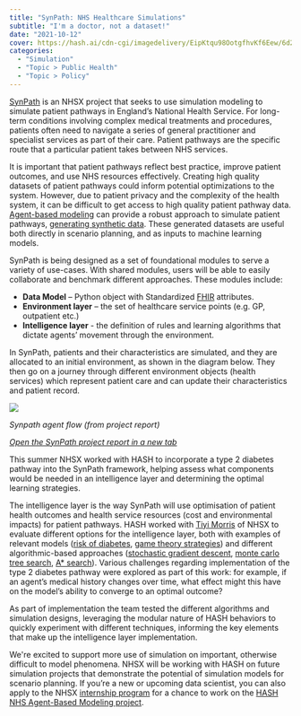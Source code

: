 ```yaml
---
title: "SynPath: NHS Healthcare Simulations"
subtitle: "I'm a doctor, not a dataset!"
date: "2021-10-12"
cover: https://hash.ai/cdn-cgi/imagedelivery/EipKtqu98OotgfhvKf6Eew/6d240a22-c8bd-4a52-e049-7d2768888d00/public
categories:
  - "Simulation"
  - "Topic > Public Health"
  - "Topic > Policy"
---
```


[SynPath](https://github.com/nhsx/SynPath) is an NHSX project that seeks to use simulation modeling to simulate patient pathways in England’s National Health Service. For long-term conditions involving complex medical treatments and procedures, patients often need to navigate a series of general practitioner and specialist services as part of their care. Patient pathways are the specific route that a particular patient takes between NHS services.

It is important that patient pathways reflect best practice, improve patient outcomes, and use NHS resources effectively. Creating high quality datasets of patient pathways could inform potential optimizations to the system. However, due to patient privacy and the complexity of the health system, it can be difficult to get access to high quality patient pathway data. [Agent-based modeling](https://hash.ai/glossary/agent-based-modeling) can provide a robust approach to simulate patient pathways, [generating synthetic data](https://hash.ai/glossary/synthetic-data-generation). These generated datasets are useful both directly in scenario planning, and as inputs to machine learning models.

SynPath is being designed as a set of foundational modules to serve a variety of use-cases. With shared modules, users will be able to easily collaborate and benchmark different approaches. These modules include:

- **Data Model** – Python object with Standardized [FHIR](https://hash.ai/glossary/fast-healthcare-interoperability-resources) attributes.
- **Environment layer** – the set of healthcare service points (e.g. GP, outpatient etc.)
- **Intelligence layer** - the definition of rules and learning algorithms that dictate agents’ movement through the environment.

In SynPath, patients and their characteristics are simulated, and they are allocated to an initial environment, as shown in the diagram below. They then go on a journey through different environment objects (health services) which represent patient care and can update their characteristics and patient record.

![](https://hash.ai/cdn-cgi/imagedelivery/EipKtqu98OotgfhvKf6Eew/f10a61f5-2777-41e5-7bfb-50511fc78b00/public)

_Synpath agent flow (from project report)_

[_Open the SynPath project report in a new tab_](https://cdn-us1.hash.ai/site/REDACTED_C245+ABM+Patient+Pathways_Final+Report_V3_28042021.cleaned.pdf)

This summer NHSX worked with HASH to incorporate a type 2 diabetes pathway into the SynPath framework, helping assess what components would be needed in an intelligence layer and determining the optimal learning strategies.

The intelligence layer is the way SynPath will use optimisation of patient health outcomes and health service resources (cost and environmental impacts) for patient pathways. HASH worked with [Tiyi Morris](https://hash.ai/@tiyimo) of NHSX to evaluate different options for the intelligence layer, both with examples of relevant models ([risk of diabetes](https://hash.ai/@hash/risk-of-diabetes), [game theory strategies](https://hash.ai/@b/mcts)) and different algorithmic-based approaches ([stochastic gradient descent](https://hash.ai/@hash/sgd), [monte carlo tree search](https://hash.ai/@hash/monte-carlo-tree-search), [A\* search](https://hash.ai/@hash/a-star-search)). Various challenges regarding implementation of the type 2 diabetes pathway were explored as part of this work: for example, if an agent’s medical history changes over time, what effect might this have on the model’s ability to converge to an optimal outcome?

As part of implementation the team tested the different algorithms and simulation designs, leveraging the modular nature of HASH behaviors to quickly experiment with different techniques, informing the key elements that make up the intelligence layer implementation.

We're excited to support more use of simulation on important, otherwise difficult to model phenomena. NHSX will be working with HASH on future simulation projects that demonstrate the potential of simulation models for scenario planning. If you’re a new or upcoming data scientist, you can also apply to the NHSX [internship program](https://www.nhsx.nhs.uk/key-tools-and-info/nhsx-analytics-unit/nhsx-internship-scheme-innovation-and-analytics-health/) for a chance to work on the [HASH NHS Agent-Based Modeling project](https://hashdeps.github.io/nhsx-internship-projects/agent-based-model-hash-ai/).
